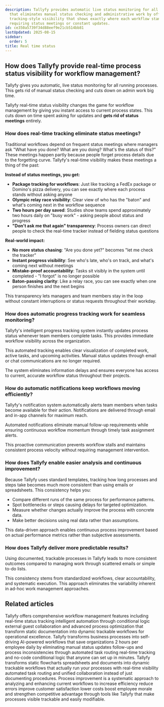 ```yaml
---
description: Tallyfy provides automatic live status monitoring for all running processes
  that eliminates manual status checking and administrative work by offering package
  tracking-style visibility that shows exactly where each workflow stands without
  requiring status meetings or constant updates.
id: ce350a5739f34d88eef9e21cb514bb81
lastUpdated: 2025-08-15
sidebar:
  order: 5
title: Real time status
---
```


## How does Tallyfy provide real-time process status visibility for workflow management?

Tallyfy gives you automatic, live status monitoring for all running processes. This gets rid of manual status checking and cuts down on admin work big time.

Tallyfy real-time status visibility changes the game for workflow management by giving you instant access to current process states. This cuts down on time spent asking for updates and **gets rid of status meetings** entirely.

### How does real-time tracking eliminate status meetings?

Traditional workflows depend on frequent status meetings where managers ask "What have you done? What are you doing? What's the status of this?" These meetings happen partly because people forget process details due to the forgetting curve. Tallyfy's real-time visibility makes these meetings a thing of the past:

**Instead of status meetings, you get:**
- **Package tracking for workflows**: Just like tracking a FedEx package or Domino's pizza delivery, you can see exactly where each process stands without asking anyone
- **Olympic relay race visibility**: Clear view of who has the "baton" and what's coming next in the workflow sequence
- **Two hours per day saved**: Studies show teams spend approximately two hours daily on "busy work" - asking people about status and progress
- **"Don't ask me that again" transparency**: Process owners can direct people to check the real-time tracker instead of fielding status questions

**Real-world impact:**
- **No more status chasing**: "Are you done yet?" becomes "let me check the tracker"
- **Instant progress visibility**: See who's late, who's on track, and what's coming next without meetings
- **Mistake-proof accountability**: Tasks sit visibly in the system until completed - "I forgot" is no longer possible
- **Baton-passing clarity**: Like a relay race, you can see exactly when one person finishes and the next begins

This transparency lets managers and team members stay in the loop without constant interruptions or status requests throughout their workday.

<lite-vimeo videoid="903080339"></lite-vimeo>

### How does automatic progress tracking work for seamless monitoring?

Tallyfy's intelligent progress tracking system instantly updates process status whenever team members complete tasks. This provides immediate workflow visibility across the organization.

This automated tracking enables clear visualization of completed work, active tasks, and upcoming activities. Manual status updates through email or chat communications are no longer required.

The system eliminates information delays and ensures everyone has access to current, accurate workflow status throughout their projects.

### How do automatic notifications keep workflows moving efficiently?

Tallyfy's notification system automatically alerts team members when tasks become available for their action. Notifications are delivered through email and in-app channels for maximum reach.

Automated notifications eliminate manual follow-up requirements while ensuring continuous workflow momentum through timely task assignment alerts.

This proactive communication prevents workflow stalls and maintains consistent process velocity without requiring management intervention.

### How does Tallyfy enable easier analysis and continuous improvement?

Because Tallyfy uses standard templates, tracking how long processes and steps take becomes much more consistent than using emails or spreadsheets. This consistency helps you:

*   Compare different runs of the same process for performance patterns.
*   Spot bottlenecks or steps causing delays for targeted optimization.
*   Measure whether changes actually improve the process with concrete data.
*   Make better decisions using real data rather than assumptions.

This data-driven approach enables continuous process improvement based on actual performance metrics rather than subjective assessments.

### How does Tallyfy deliver more predictable results?

Using documented, trackable processes in Tallyfy leads to more consistent outcomes compared to managing work through scattered emails or simple to-do lists.

This consistency stems from standardized workflows, clear accountability, and systematic execution. This approach eliminates the variability inherent in ad-hoc work management approaches.


## Related articles
<CardGrid>
<LinkTitleCard header="<b>Tutorials > Key features</b>" href="/products/pro/tutorials/features/" > Tallyfy offers comprehensive workflow management features including real-time status tracking intelligent automation through conditional logic external guest collaboration and advanced process optimization that transform static documentation into dynamic trackable workflows for operational excellence. </LinkTitleCard>
<LinkTitleCard header="<b>Introduction</b>" href="/products/pro/" > Tallyfy transforms business processes into self-driving AI-powered workflows that save organizations 2 hours per employee daily by eliminating manual status updates follow-ups and process inconsistencies through automated task routing real-time tracking and no-code conditional logic that anyone can set up in minutes. </LinkTitleCard>
<LinkTitleCard header="<b>Tracking And Tasks > Problems with flowcharts and spreadsheets</b>" href="/products/pro/tracking-and-tasks/can-i-build-a-flowchart-in-tallyfy/" > Tallyfy transforms static flowcharts spreadsheets and documents into dynamic trackable workflows that actually run your processes with real-time visibility automated task routing and unified collaboration instead of just documenting procedures. </LinkTitleCard>
<LinkTitleCard header="<b>Process Improvement > What is process improvement?</b>" href="/products/pro/tutorials/how-to/process-improvement/what-is-process-improvement/" > Process improvement is a systematic approach to analyzing and enhancing current workflows to increase efficiency reduce errors improve customer satisfaction lower costs boost employee morale and strengthen competitive advantage through tools like Tallyfy that make processes visible trackable and easily modifiable. </LinkTitleCard>
</CardGrid>